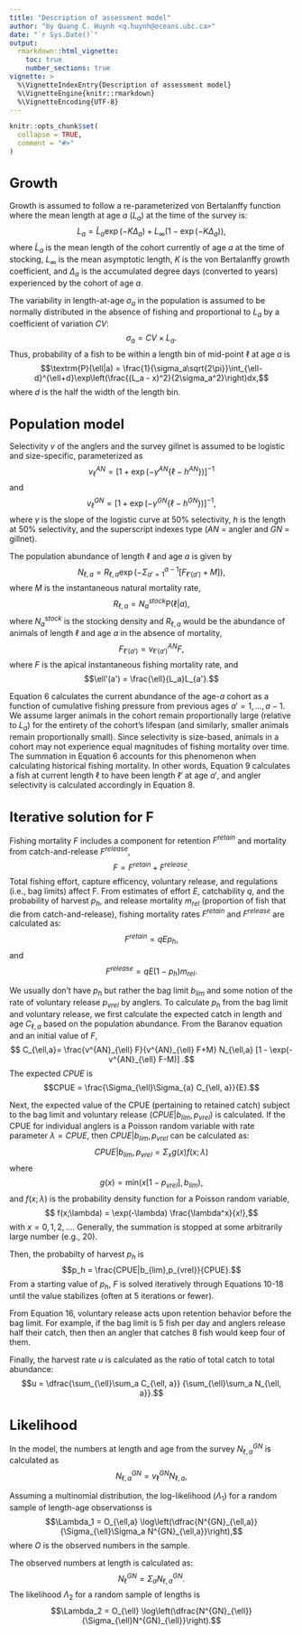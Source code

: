 ```yaml
---
title: "Description of assessment model"
author: "by Quang C. Huynh <q.huynh@oceans.ubc.ca>"
date: "`r Sys.Date()`"
output: 
  rmarkdown::html_vignette: 
    toc: true
    number_sections: true
vignette: >
  %\VignetteIndexEntry{Description of assessment model}
  %\VignetteEngine{knitr::rmarkdown}
  %\VignetteEncoding{UTF-8}
---
```

<script type="text/x-mathjax-config">
  MathJax.Hub.Config({ TeX: { equationNumbers: {autoNumber: "all"} } });
</script>

<style type="text/css">
h1 { /* Header 1 */
 font-size: 24px;
}
</style>

```r
knitr::opts_chunk$set(
  collapse = TRUE,
  comment = "#>"
)
```

# Growth
Growth is assumed to follow a re-parameterized von Bertalanffy function where the mean length at age $a$ ($L_a$) at the time of the survey is:
$$L_a = \tilde{L}_{a} \exp(-K \Delta_a) + L_{\infty}(1 - \exp(-K \Delta_a)),$$
where $\tilde{L}_{a}$ is the mean length of the cohort currently of age $a$ at the time of stocking, $L_{\infty}$ is the mean asymptotic length, $K$ is the von Bertalanffy growth coefficient, and $\Delta_a$ is the accumulated degree days (converted to years) experienced by the cohort of age $a$.

The variability in length-at-age $\sigma_a$ in the population is assumed to be normally distributed in the absence of fishing and proportional to $L_a$ by a coefficient of variation $CV$:
$$\sigma_a = CV \times L_a.$$
Thus, probability of a fish to be within a length bin of mid-point $\ell$ at age $a$ is
$$\textrm{P}(\ell|a) = \frac{1}{\sigma_a\sqrt{2\pi}}\int_{\ell-d}^{\ell+d}\exp\left(\frac{(L_a - x)^2}{2\sigma_a^2}\right)dx,$$
where $d$ is the half the width of the length bin.

# Population model
Selectivity $v$ of the anglers and the survey gillnet is assumed to be logistic and size-specific, parameterized as
$$v^{AN}_{\ell} = [1 + \exp(-\gamma^{AN}\{\ell - h^{AN}\})]^{-1} $$
and 
$$v^{GN}_{\ell} = [1 + \exp(-\gamma^{GN}\{\ell - h^{GN}\})]^{-1}, $$
where $\gamma$ is the slope of the logistic curve at 50% selectivity, $h$ is the length at 50% selectivity, and the superscript indexes type ($AN$ = angler and $GN$ = gillnet).

The population abundance of length $\ell$ and age $a$ is given by
$$N_{\ell,a} = R_{\ell,a}\exp(-\Sigma_{a'=1}^{a-1} [F_{\ell'(a')} + M]),$$
where $M$ is the instantaneous natural mortality rate,
$$R_{\ell,a} = N^{stock}_a \textrm{P}(\ell|a),$$
where $N^{stock}_a$ is the stocking density and $R_{\ell,a}$ would be the abundance of animals of length $\ell$ and age $a$ in the absence of mortality,
$$ F_{\ell'(a')} = v_{\ell'(a')}^{AN} F,$$
where $F$ is the apical instantaneous fishing mortality rate, and
$$\ell'(a') = \frac{\ell}{L_a}L_{a'}.$$

Equation 6 calculates the current abundance of the age-$a$ cohort as a function of cumulative fishing pressure from previous ages $a' = 1, \ldots, a-1$. We assume larger animals in the cohort remain proportionally large (relative to $L_{a}$) for the entirety of the cohort's lifespan (and similarly, smaller animals remain proportionally small). Since selectivity is size-based, animals in a cohort may not experience equal magnitudes of fishing mortality over time. The summation in Equation 6 accounts for this phenomenon when calculating historical fishing mortality. In other words, Equation 9 calculates a fish at current length $\ell$ to have been length $\ell'$ at age $a'$, and angler selectivity is calculated accordingly in Equation 8.

# Iterative solution for F

Fishing mortality $F$ includes a component for retention $F^{retain}$ and mortality from catch-and-release $F^{release}$,
$$F = F^{retain} + F^{release}.$$
Total fishing effort, capture efficency, voluntary release, and regulations (i.e., bag limits) affect F. From estimates of effort $E$, catchability $q$, and the probability of harvest $p_h$, and release mortality $m_{rel}$ (proportion of fish that die from catch-and-release), fishing mortality rates $F^{retain}$ and $F^{release}$ are calculated as:
$$F^{retain} = qEp_h,$$
and
$$F^{release} = qE(1-p_h)m_{rel}.$$

We usually don't have $p_h$ but rather the bag limit $b_{lim}$ and some notion of the rate of voluntary release $p_{vrel}$ by anglers. To calculate $p_h$ from the bag limit and voluntary release, we first calculate the expected catch in length and age $C_{\ell,a}$ based on the population abundance. From the Baranov equation and an initial value of $F$, 
$$ C_{\ell,a}= \frac{v^{AN}_{\ell} F}{v^{AN}_{\ell} F+M} N_{\ell,a} [1 - \exp(-v^{AN}_{\ell} F-M)] .$$
The expected $CPUE$ is
$$CPUE = \frac{\Sigma_{\ell}\Sigma_{a} C_{\ell, a}}{E}.$$

Next, the expected value of the CPUE (pertaining to retained catch) subject to the bag limit and voluntary release ($CPUE | b_{lim},p_{vrel}$) is calculated. If the CPUE for individual anglers is a Poisson random variable with rate parameter $\lambda = CPUE$, then $CPUE|b_{lim},p_{vrel}$ can be calculated as:
$$CPUE|b_{lim},p_{vrel} = \Sigma_x g(x) f(x;\lambda) $$
where
$$ g(x) = \textrm{min}(x[1-p_{vrel}], b_{lim}),$$
and $f(x;\lambda)$ is the probability density function for a Poisson random variable,
$$ f(x;\lambda) = \exp(-\lambda) \frac{\lambda^x}{x!},$$
with $x = 0, 1, 2, \ldots$. Generally, the summation is stopped at some arbitrarily large number (e.g., 20). 

Then, the probabilty of harvest $p_h$ is
$$p_h = \frac{CPUE|b_{lim},p_{vrel}}{CPUE}.$$
From a starting value of $p_h$, $F$ is solved iteratively through Equations 10-18 until the value stabilizes (often at 5 iterations or fewer). 

From Equation 16, voluntary release acts upon retention behavior before the bag limit. For example, if the bag limit is 5 fish per day and anglers release half their catch, then then an angler that catches 8 fish would keep four of them.

Finally, the harvest rate $u$ is calculated as the ratio of total catch to total abundance:
$$u = \dfrac{\sum_{\ell}\sum_a C_{\ell, a}} {\sum_{\ell}\sum_a N_{\ell, a}}.$$

# Likelihood

In the model, the numbers at length and age from the survey $N^{GN}_{\ell,a}$ is calculated as
$$N^{GN}_{\ell,a} = v^{GN}_{\ell} N_{\ell,a},$$

Assuming a multinomial distribution, the log-likelihood ($\Lambda_1$) for a random sample of length-age observationss is
$$\Lambda_1 = O_{\ell,a} \log\left(\dfrac{N^{GN}_{\ell,a}}{\Sigma_{\ell}\Sigma_a N^{GN}_{\ell,a}}\right),$$
where $O$ is the observed numbers in the sample.

The observed numbers at length is calculated as:
$$N^{GN}_{\ell} = \Sigma_a N^{GN}_{\ell,a}.$$
The likelihood $\Lambda_2$ for a random sample of lengths is
$$\Lambda_2 = O_{\ell} \log\left(\dfrac{N^{GN}_{\ell}}{\Sigma_{\ell}N^{GN}_{\ell}}\right).$$

